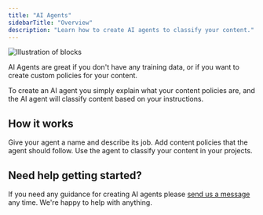 ```yaml
---
title: "AI Agents"
sidebarTitle: "Overview"
description: "Learn how to create AI agents to classify your content."
---
```


<Frame type="glass">
  <img
    className="block  "
    src="/images/illustration-2.jpg"
    alt="Illustration of blocks"
    noZoom
    style={{
      height: 350,
      objectFit: "cover",
      width: "100%",
    }}
  />
</Frame>

AI Agents are great if you don't have any training data, or if you want to create custom policies for your content.

To create an AI agent you simply explain what your content policies are, and the AI agent will classify content based on your instructions.

## How it works

<Steps>
  <Step title="Define purpose">
    Give your agent a name and describe its job.
  </Step>
  <Step title="Add the rules">
    Add content policies that the agent should follow.
  </Step>
  <Step title="Use your AI agent">
    Use the agent to classify your content in your projects.
  </Step>
</Steps>

## Need help getting started?

If you need any guidance for creating AI agents please [send us a message](https://moderationapi.com/sales) any time. We're happy to help with anything.
